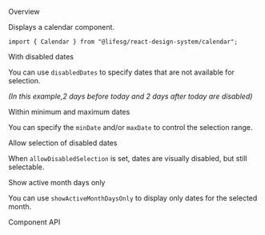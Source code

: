 
<Meta of={CalendarStories} />

<Title>Calendar</Title>

<Secondary>Overview</Secondary>

Displays a calendar component.

```tsx
import { Calendar } from "@lifesg/react-design-system/calendar";
```

<Canvas of={CalendarStories.Default} />

<Heading3>With disabled dates</Heading3>

You can use `disabledDates` to specify dates that are not available for selection.

_(In this example,2 days before today and 2 days after today are disabled)_

<Canvas of={CalendarStories.WithDisabledDates} />

<Heading3>Within minimum and maximum dates</Heading3>

You can specify the `minDate` and/or `maxDate` to control the selection range.

<Canvas of={CalendarStories.MinAndMaxDates} />

<Heading3>Allow selection of disabled dates</Heading3>

When `allowDisabledSelection` is set, dates are visually disabled, but still selectable.

<Canvas of={CalendarStories.AllowDisabledSelection} />

<Heading3>Show active month days only</Heading3>

You can use `showActiveMonthDaysOnly` to display only dates for the selected month.

<Canvas of={CalendarStories.ShowActiveMonthDaysOnly} />

<Secondary>Component API</Secondary>

<PropsTable />
